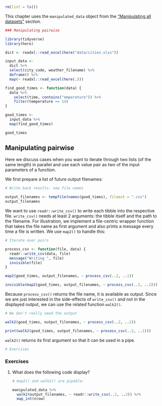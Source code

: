 ```r
rm(list = ls())
```


This chapter uses the `manipulated_data` object from the ["Manipulating all datasets"](#map_manip) section.

```r
### Manipulating pairwise

```
```r
library(tidyverse)
library(here)

dict <- readxl::read_excel(here("data/cities.xlsx"))

input_data <-
  dict %>%
  select(city_code, weather_filename) %>%
  deframe() %>%
  map(~ readxl::read_excel(here(.)))

find_good_times <- function(data) {
  data %>%
    select(time, contains("emperature")) %>%
    filter(temperature >= 14)
}

good_times <-
  input_data %>%
  map(find_good_times)

good_times
```

## Manipulating pairwise

Here we discuss cases when you want to iterate through two lists (of the same length) in parallel and use each value pair as two of the input parameters of a function.

We first prepare a list of future output filenames:

```r
# Write back results: new file names
```
```r
output_filenames <- tempfile(names(good_times), fileext = ".csv")
output_filenames
```

We want to use `readr::write_csv()` to write each tibble into the respective file.
`write_csv()` needs at least 2 arguments: the tibble itself and the path to the filename.
For illustration, we implement a file-centric wrapper function that takes the file name as first argument and also prints a message every time a file is written.
We use `map2()` to handle this:

```r
# Iterate over pairs
```
```r
process_csv <- function(file, data) {
  readr::write_csv(data, file)
  message("Writing ", file)
  invisible(file)
}

map2(good_times, output_filenames, ~ process_csv(..2, ..1))

invisible(map2(good_times, output_filenames, ~ process_csv(..2, ..1)))
```

Because `process_csv()` returns the file name, it is available as output.
Since we are just interested in the side-effects of `write_csv()` and not in the displayed output, we can use the related function `walk2()`.

```r
# We don't really need the output
```
```r
walk2(good_times, output_filenames, ~ process_csv(..2, ..1))

print(walk2(good_times, output_filenames, ~ process_csv(..2, ..1)))
```

`walk2()` returns its first argument so that it can be used in a pipe.


```r
# Exercises
```

### Exercises

1. What does the following code display?

    ```r
    # map2() and walk2() are pipable:
    ```
    ```r
    manipulated_data %>% 
      walk2(output_filenames, ~ readr::write_csv(..1, ..2)) %>% 
      map_int(nrow)
    ```
